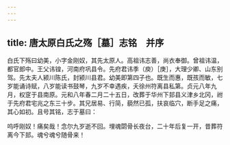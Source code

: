 ```yaml
---
---
---
```

title: 唐太原白氏之殇［墓］志铭　并序
---



白氏下殇曰幼美，小字金刚奴，其先太原人。高祖讳志善，尚衣奉御。曾祖讳温，都官郎中。王父讳锽，河南府巩县令。先府君讳季（庾）［庚］，大理少卿、山东别驾。先太夫人颍川陈氏，封颍川县君。幼美即第四子也。既生而惠，既孩而敏，七岁能诵诗赋，八岁能读书鼓琴，九岁不幸遇疾，夭徐州符离县私第。贞元八年九月，权窆于县南原。元和八年春二月二十五日，改葬于华州下邽县义津乡北冈，祔于先府君宅兆之东三十步。其兄居易、行简，藐然已孤，扶哀临穴，断手足之痛，其心如初。且号其铭，志于墓曰：

呜呼刚奴！痛矣哉！念尔九岁逝不回。埋魂閟骨长夜台，二十年后复一开，昔葬符离今下邽。魂兮魂兮随骨来！